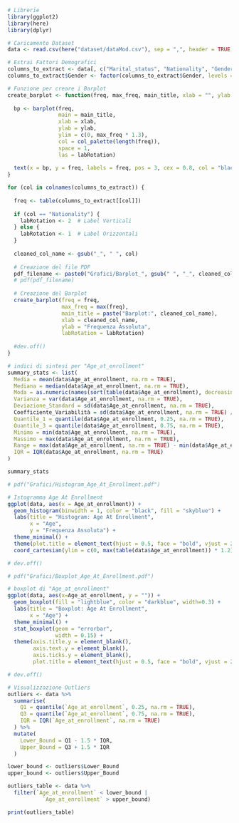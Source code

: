 ```r
# Librerie
library(ggplot2)
library(here)
library(dplyr)

# Caricamento Dataset
data <- read.csv(here("dataset/dataMod.csv"), sep = ",", header = TRUE, check.names = FALSE)

# Estrai Fattori Demografici
columns_to_extract <- data[, c("Marital_status", "Nationality", "Gender")]
columns_to_extract$Gender <- factor(columns_to_extract$Gender, levels = c(0, 1), labels = c("Female", "Male"))

# Funzione per creare i Barplot
create_barplot <- function(freq, max_freq, main_title, xlab = "", ylab = "Frequenza", col_palette = rainbow, labRotation = 1) {
  
  bp <- barplot(freq, 
                main = main_title,
                xlab = xlab,
                ylab = ylab,
                ylim = c(0, max_freq * 1.3),
                col = col_palette(length(freq)),
                space = 1,
                las = labRotation)
  
  text(x = bp, y = freq, labels = freq, pos = 3, cex = 0.8, col = "black")
}

for (col in colnames(columns_to_extract)) {
  
  freq <- table(columns_to_extract[[col]])
  
  if (col == "Nationality") {
    labRotation <- 2  # Label Verticali
  } else {
    labRotation <- 1  # Label Orizzontali
  }
  
  cleaned_col_name <- gsub("_", " ", col)
  
  # Creazione del file PDF
  pdf_filename <- paste0("Grafici/Barplot_", gsub(" ", "_", cleaned_col_name), ".pdf")
  # pdf(pdf_filename)
  
  # Creazione del Barplot
  create_barplot(freq = freq, 
                 max_freq = max(freq), 
                 main_title = paste("Barplot:", cleaned_col_name), 
                 xlab = cleaned_col_name, 
                 ylab = "Frequenza Assoluta",
                 labRotation = labRotation)
  
  #dev.off()
}

```


```r
# indici di sintesi per "Age_at_enrollment"
summary_stats <- list(
  Media = mean(data$Age_at_enrollment, na.rm = TRUE),
  Mediana = median(data$Age_at_enrollment, na.rm = TRUE),
  Moda = as.numeric(names(sort(table(data$Age_at_enrollment), decreasing = TRUE)[1])),
  Varianza = var(data$Age_at_enrollment, na.rm = TRUE),
  Deviazione_Standard = sd(data$Age_at_enrollment, na.rm = TRUE),
  Coefficiente_Variabilità = sd(data$Age_at_enrollment, na.rm = TRUE) / mean(data$Age_at_enrollment, na.rm = TRUE) * 100,
  Quantile_1 = quantile(data$Age_at_enrollment, 0.25, na.rm = TRUE),
  Quantile_3 = quantile(data$Age_at_enrollment, 0.75, na.rm = TRUE),
  Minimo = min(data$Age_at_enrollment, na.rm = TRUE),
  Massimo = max(data$Age_at_enrollment, na.rm = TRUE),
  Range = max(data$Age_at_enrollment, na.rm = TRUE) - min(data$Age_at_enrollment, na.rm = TRUE),
  IQR = IQR(data$Age_at_enrollment, na.rm = TRUE)
)

summary_stats
```
```r
# pdf("Grafici/Histogram_Age_At_Enrollment.pdf")

# Istogramma Age At Enrollment
ggplot(data, aes(x = Age_at_enrollment)) +
  geom_histogram(binwidth = 1, color = "black", fill = "skyblue") +
  labs(title = "Histogram: Age At Enrollment",
       x = "Age",
       y = "Frequenza Assoluta") +
  theme_minimal() +
  theme(plot.title = element_text(hjust = 0.5, face = "bold", vjust = 2)) +
  coord_cartesian(ylim = c(0, max(table(data$Age_at_enrollment)) * 1.2))

# dev.off()
```

```r
# pdf("Grafici/Boxplot_Age_At_Enrollment.pdf")

# boxplot di "Age_at_enrollment"
ggplot(data, aes(x=Age_at_enrollment, y = "")) +
  geom_boxplot(fill = "lightblue", color = "darkblue", width=0.3) +
  labs(title = "Boxplot: Age At Enrollment",
       x = "Age") +
  theme_minimal() +
  stat_boxplot(geom = "errorbar",
               width = 0.15) +
  theme(axis.title.y = element_blank(),
        axis.text.y = element_blank(),   
        axis.ticks.y = element_blank(),
        plot.title = element_text(hjust = 0.5, face = "bold", vjust = 2))

# dev.off()

# Visualizzazione Outliers
outliers <- data %>%
  summarise(
    Q1 = quantile(`Age_at_enrollment`, 0.25, na.rm = TRUE),
    Q3 = quantile(`Age_at_enrollment`, 0.75, na.rm = TRUE),
    IQR = IQR(`Age_at_enrollment`, na.rm = TRUE)
  ) %>%
  mutate(
    Lower_Bound = Q1 - 1.5 * IQR,
    Upper_Bound = Q3 + 1.5 * IQR
  )

lower_bound <- outliers$Lower_Bound
upper_bound <- outliers$Upper_Bound

outliers_table <- data %>%
  filter(`Age_at_enrollment` < lower_bound |
           `Age_at_enrollment` > upper_bound)

print(outliers_table)

```